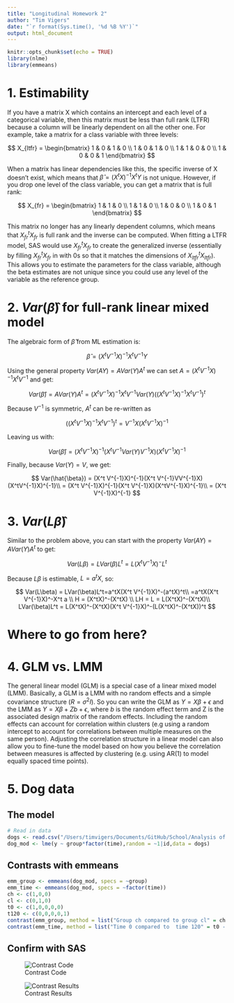 ```yaml
---
title: "Longitudinal Homework 2"
author: "Tim Vigers"
date: "`r format(Sys.time(), '%d %B %Y')`"
output: html_document
---
```


```r
knitr::opts_chunk$set(echo = TRUE)
library(nlme)
library(emmeans)
```

# 1. Estimability

If you have a matrix X which contains an intercept and each level of a categorical variable, then this matrix must be less than full rank (LTFR) because a column will be linearly dependent on all the other one. For example, take a matrix for a class variable with three levels:

$$
X_{ltfr} = \begin{bmatrix}
    1 & 0 & 1 & 0 \\
    1 & 0 & 1 & 0 \\
    1 & 1 & 0 & 0 \\
    1 & 0 & 0 & 1
\end{bmatrix}
$$

When a matrix has linear dependencies like this, the specific inverse of X doesn't exist, which means that $\hat{\beta}=(X^tX)^{-1}X^tY$ is not unique. However, if you drop one level of the class variable, you can get a matrix that is full rank:

$$
X_{fr} = \begin{bmatrix}
    1 & 1 & 0 \\
    1 & 1 & 0 \\
    1 & 0 & 0 \\
    1 & 0 & 1
\end{bmatrix}
$$

This matrix no longer has any linearly dependent columns, which means that $X_{fr}^tX_{fr}$ is full rank and the inverse can be computed. When fitting a LTFR model, SAS would use $X_{fr}^tX_{fr}$ to create the generalized inverse (essentially by filling $X_{fr}^tX_{fr}$ in with 0s so that it matches the dimensions of $X_{ltfr}^tX_{ltfr}$). This allows you to estimate the parameters for the class variable, although the beta estimates are not unique since you could use any level of the variable as the reference group.

# 2. $Var(\hat{\beta})$ for full-rank linear mixed model

The algebraic form of $\hat{\beta}$ from ML estimation is:

$$
\hat{\beta} = (X^t V^{-1}X)^{-1}X^t V^{-1}Y
$$

Using the general property $Var(AY) = AVar(Y)A^t$ we can set $A=(X^t V^{-1}X)^{-1}X^t V^{-1}$ and get:

$$
Var(\hat{\beta}) = AVar(Y)A^t=(X^t V^{-1}X)^{-1}X^t V^{-1}Var(Y)((X^t V^{-1}X)^{-1}X^t V^{-1})^t
$$

Because $V^{-1}$ is symmetric, $A^t$ can be re-written as 

$$
((X^t V^{-1}X)^{-1}X^t V^{-1})^t = V^{-1}X(X^tV^{-1}X)^{-1}
$$

Leaving us with: 

$$
Var(\hat{\beta}) = (X^t V^{-1}X)^{-1}(X^t V^{-1}Var(Y)V^{-1}X)(X^tV^{-1}X)^{-1}
$$

Finally, because $Var(Y)=V$, we get:

$$
Var(\hat{\beta}) = (X^t V^{-1}X)^{-1}(X^t V^{-1}VV^{-1}X)(X^tV^{-1}X)^{-1}\\
= (X^t V^{-1}X)^{-1}(X^t V^{-1}X)(X^tV^{-1}X)^{-1}\\
= (X^t V^{-1}X)^{-1}
$$

# 3. $Var(L\hat{\beta})$

Similar to the problem above, you can start with the property $Var(AY) = AVar(Y)A^t$ to get:

$$
Var(L\beta) = LVar(\beta)L^t=L(X^t V^{-1}X)^-L^t
$$

Because $L\beta$ is estimable, $L=a^tX$, so:

$$
Var(L\beta) = LVar(\beta)L^t=a^tX(X^t V^{-1}X)^-(a^tX)^t\\
=a^tX(X^t V^{-1}X)^-X^t a \\
H = (X^tX)^-(X^tX) \\
LH = L = L(X^tX)^-(X^tX)\\ 
LVar(\beta)L^t = L(X^tX)^-(X^tX)(X^t V^{-1}X)^-(L(X^tX)^-(X^tX))^t
$$

# Where to go from here? 

# 4. GLM vs. LMM

The general linear model (GLM) is a special case of a linear mixed model (LMM). Basically, a GLM is a LMM with no random effects and a simple covariance structure ($R=\sigma^2I$). So you can write the GLM as $Y=X\beta+\epsilon$ and the LMM as $Y=X\beta+Zb+\epsilon$, where $b$ is the random effect term and Z is the associated design matrix of the random effects. Including the random effects can account for correlation within clusters (e.g using a random intercept to account for correlations between multiple measures on the same person). Adjusting the correlation structure in a linear model can also allow you to fine-tune the model based on how you believe the correlation between measures is affected by clustering (e.g. using AR(1) to model equally spaced time points). 

# 5. Dog data

## The model

```r
# Read in data
dogs <- read.csv("/Users/timvigers/Documents/GitHub/School/Analysis of Longitudinal Data/Homework 2/dog_data.csv")
dog_mod <- lme(y ~ group*factor(time),random = ~1|id,data = dogs)
```

## Contrasts with emmeans

```r
emm_group <- emmeans(dog_mod, specs = ~group)
emm_time <- emmeans(dog_mod, specs = ~factor(time))
ch <- c(1,0,0)
cl <- c(0,1,0)
t0 <- c(1,0,0,0,0)
t120 <- c(0,0,0,0,1)
contrast(emm_group, method = list("Group ch compared to group cl" = ch - cl))
contrast(emm_time, method = list("Time 0 compared to  time 120" = t0 - t120))
```

## Confirm with SAS

![Contrast Code](/Users/timvigers/Documents/GitHub/School/Analysis of Longitudinal Data/Homework 2/Code.png)

![Contrast Results](/Users/timvigers/Documents/GitHub/School/Analysis of Longitudinal Data/Homework 2/Contrasts.png)